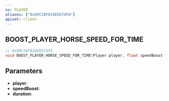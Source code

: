 ```yaml
---
ns: PLAYER
aliases: ["0x09C28F828EE674FA"]
apiset: client
---
```

## BOOST_PLAYER_HORSE_SPEED_FOR_TIME

```c
// 0x09C28F828EE674FA
void BOOST_PLAYER_HORSE_SPEED_FOR_TIME(Player player, float speedBoost, int duration);
```


## Parameters
* **player**:
* **speedBoost**:
* **duration**: